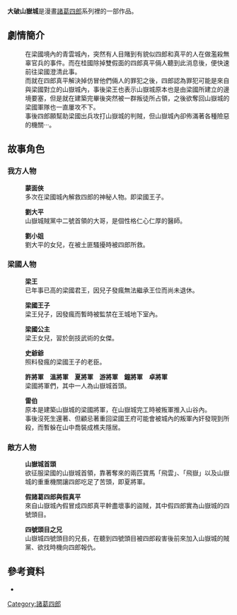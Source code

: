 {{primarysources|time=2017-08-24T21:37:49+00:00}}
{{refimprove|time=2017-08-24T21:37:49+00:00}}
{{Infobox animanga/Headerofja
|title= 大破山嶽城
|image= ChuKeSzeLang_In_MountainCastle.jpg
|size= 120px
|caption= 
|romaji= 
|genre= 武俠
}}
{{Infobox animanga/Manga
|作者= [[葉宏甲|葉宏甲]]
|作畫= 
|連載雜誌= 漫畫大王(1959)
|出版社= 宏甲出版社 <br />故鄉出版公司
|發售日= 宏甲出版社(1970) <br />故鄉出版公司(1990)
|冊數= 全7卷 (故鄉出版公司冊數)
|其他= 
}}
{{Infobox animanga/Footerofja}}

'''大破山嶽城'''是漫畫[[諸葛四郎|諸葛四郎]]系列裡的一部作品。

==劇情簡介==
:在梁國境內的青雲城內，突然有人目賭到有貌似四郎和真平的人在做濫殺無辜官兵的事件。而在桂國除掉雙假面的四郎真平倆人聽到此消息後，便快速前往梁國澄清此事。
:而就在四郎真平解決掉仿冒他們倆人的罪犯之後，四郎認為罪犯可能是來自與梁國對立的山嶽城內，事後梁王也表示山嶽城原本也是由梁國所建立的邊境要塞，但是就在建築完畢後突然被一群叛徒所占領，之後欲奪回山嶽城的梁國軍隊也一直屢攻不下。
:事後四郎願幫助梁國出兵攻打山嶽城的判賊，但山嶽城內卻佈滿著各種險惡的機關‧‧‧。
          
==故事角色==
===我方人物===
:'''蒙面俠'''
:多次在梁國城內解救四郎的神秘人物。即梁國王子。

:'''劉大平'''
:山嶽城賊黨中二號首領的大哥，是個性格仁心仁厚的醫師。

:'''劉小姐'''
:劉大平的女兒，在被土匪騷擾時被四郎所救。

===梁國人物===
:'''梁王'''
:已年事已高的梁國君王，因兒子發瘋無法繼承王位而尚未退休。

:'''梁國王子'''
:梁王兒子，因發瘋而暫時被監禁在王城地下室內。

:'''梁國公主'''
:梁王女兒，習於劍技武術的女傑。

:'''史爺爺'''
:照料發瘋的梁國王子的老臣。

:'''許將軍　溫將軍　夏將軍　游將軍　鐘將軍　卓將軍'''
:梁國將軍們，其中一人為山嶽城首頭。

:'''雷伯'''
:原本是建築山嶽城的梁國將軍，在山嶽城完工時被叛軍推入山谷內。
:事後沒死生還著、但顧忌著重回梁國王府可能會被城內的叛軍內奸發現到所殺，而暫躲在山中喬裝成樵夫隱居。

===敵方人物===
:'''山嶽城首頭'''
:欲征服梁國的山嶽城首領，靠著奪來的兩匹寶馬「飛雲」、「飛嶽」以及山嶽城的重重機關讓四郎吃足了苦頭，即夏將軍。

:'''假諸葛四郎與假真平'''
:來自山嶽城內假冒成四郎真平幹盡壞事的盜賊，其中假四郎實為山嶽城的四號頭目。

:'''四號頭目之兄'''
:山嶽城四號頭目的兄長，在聽到四號頭目被四郎殺害後前來加入山嶽城的賊黨、欲找時機向四郎報仇。

==參考資料==
*{{cite book |title=大破山嶽城(一至七) |year=1990 |publisher=故鄉出版公司  |isbn=957-626-056-6 }}
{{諸葛四郎}}
[[Category:諸葛四郎|Category:諸葛四郎]]